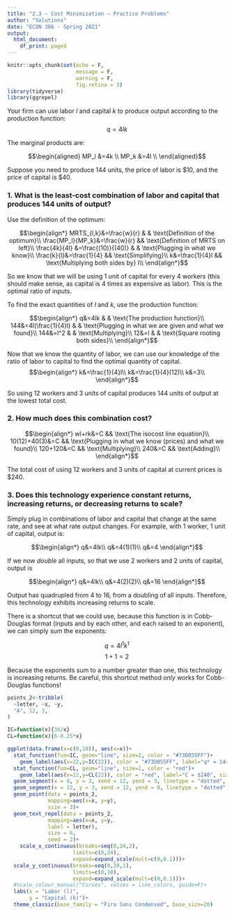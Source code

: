```yaml
---
title: "2.3 — Cost Minimization — Practice Problems"
author: "Solutions"
date: "ECON 306 - Spring 2021"
output:
  html_document:
    df_print: paged
---
```


```r
knitr::opts_chunk$set(echo = F,
                      message = F,
                      warning = F,
                      fig.retina = 3)
library(tidyverse)
library(ggrepel)
```

Your firm can use labor $l$ and capital $k$ to produce output according to the production function:
$$q=4lk$$


The marginal products are:

$$\begin{aligned}
MP_l &=4k \\
MP_k &=4l \\ \end{aligned}$$

Suppose you  need to produce 144 units, the price of labor is \$10, and the price of capital is \$40. 

### 1. What is the least-cost combination of labor and capital that produces 144 units of output?

Use the definition of the optimum:

$$\begin{align*}
MRTS_{l,k}&=\frac{w}{r} & & \text{Definition of the optimum}\\
\frac{MP_l}{MP_k}&=\frac{w}{r} && \text{Definition of MRTS on left}\\
\frac{4k}{4l} &=\frac{(10)}{(40)} & & \text{Plugging in what we know}\\
		\frac{k}{l}&=\frac{1}{4} && \text{Simplifying}\\
	k&=\frac{1}{4}l && \text{Multiplying both sides by} l\\	
\end{align*}$$

So we know that we will be using 1 unit of capital for every 4 workers (this should make sense, as capital is 4 times as expensive as labor). This is the optimal ratio of inputs. 

To find the exact quantities of $l$ and $k$, use the production function:

$$\begin{align*}
q&=4lk & & \text{The production function}\\
144&=4l(\frac{1}{4}l) & & \text{Plugging in what we are given and what we found}\\
144&=l^2 & & \text{Multiplying}\\
12&=l & & \text{Square rooting both sides}\\
\end{align*}$$

Now that we know the quantity of labor, we can use our knowledge of the ratio of labor to capital to find the optimal quantity of capital. 
$$\begin{align*}
k&=\frac{1}{4}l\\
k&=\frac{1}{4}(12)\\
k&=3\\ 	
\end{align*}$$

So using 12 workers and 3 units of capital produces 144 units of output at the lowest total cost.

### 2. How much does this combination cost?

$$\begin{align*}
wl+rk&=C && \text{The isocost line equation}\\
10(12)+40(3)&=C && \text{Plugging in what we know (prices) and what we found}\\
120+120&=C && \text{Multiplying}\\
240&=C && \text{Adding}\\
\end{align*}$$

The total cost of using 12 workers and 3 units of capital at current prices is \$240.

### 3. Does this technology experience constant returns, increasing returns, or decreasing returns to scale?

Simply plug in combinations of labor and capital that change at the same rate, and see at what rate output changes. For example, with 1 worker, 1 unit of capital, output is:

$$\begin{align*}
q&=4lk\\
q&=4(1)(1)\\
q&=4
\end{align*}$$

If we now *double* all inputs, so that we use 2 workers and 2 units of capital, output is

$$\begin{align*}
q&=4lk\\
q&=4(2)(2)\\
q&=16
\end{align*}$$

Output has quadrupled from 4 to 16, from a doubling of all inputs. Therefore, this technology exhibits increasing returns to scale.

There is a shortcut that we could use, because this function is in Cobb-Douglas format (inputs and \emph{multiplied} by each other, and each raised to an exponent), we can simply sum the exponents:

$$q=4l^{1}k^{1}$$
$$1+1=2$$

Because the exponents sum to a number greater than one, this technology is increasing returns. Be careful, this shortcut method *only* works for Cobb-Douglas functions!


```r
points_2<-tribble(
  ~letter, ~x, ~y,
  "A", 12, 3,
)

IC=function(x){36/x}
CL=function(x){6-0.25*x}

ggplot(data.frame(x=c(0,10)), aes(x=x))+
  stat_function(fun=IC, geom="line", size=2, color = "#73D055FF")+
    geom_label(aes(x=22,y=IC(22)), color = "#73D055FF", label="q* = 144", size = 4)+
  stat_function(fun=CL, geom="line", size=2, color = "red")+
    geom_label(aes(x=22,y=CL(22)), color = "red", label="C = $240", size = 4)+
  geom_segment(x = 0, y = 3, xend = 12, yend = 3, linetype = "dotted", size = 1)+
  geom_segment(x = 12, y = 3, xend = 12, yend = 0, linetype = "dotted", size = 1)+
  geom_point(data = points_2,
             mapping=aes(x=x, y=y),
             size = 3)+
  geom_text_repel(data = points_2,
             mapping=aes(x=x, y=y,
             label = letter),
             size = 6,
             seed = 2)+
    scale_x_continuous(breaks=seq(0,24,2),
                     limits=c(0,24),
                     expand=expand_scale(mult=c(0,0.1)))+
  scale_y_continuous(breaks=seq(0,10,1),
                     limits=c(0,10),
                     expand=expand_scale(mult=c(0,0.1)))+
  #scale_colour_manual("Curves", values = line_colors, guide=F)+
  labs(x = "Labor (l)",
       y = "Capital (k)")+
  theme_classic(base_family = "Fira Sans Condensed", base_size=20)
```

